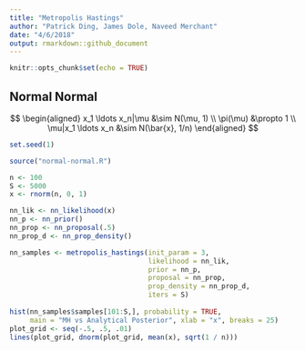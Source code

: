 ```yaml
---
title: "Metropolis Hastings"
author: "Patrick Ding, James Dole, Naveed Merchant"
date: "4/6/2018"
output: rmarkdown::github_document
---
```


```r
knitr::opts_chunk$set(echo = TRUE)
```

## Normal Normal

$$
\begin{aligned}
x_1 \ldots x_n|\mu &\sim N(\mu, 1)
\\
\pi(\mu) &\propto 1
\\
\mu|x_1 \ldots x_n &\sim N(\bar{x}, 1/n)
\end{aligned}
$$

```r
set.seed(1)

source("normal-normal.R")

n <- 100
S <- 5000
x <- rnorm(n, 0, 1)

nn_lik <- nn_likelihood(x)
nn_p <- nn_prior()
nn_prop <- nn_proposal(.5)
nn_prop_d <- nn_prop_density()

nn_samples <- metropolis_hastings(init_param = 3, 
                                  likelihood = nn_lik, 
                                  prior = nn_p,
                                  proposal = nn_prop, 
                                  prop_density = nn_prop_d,
                                  iters = S)
                                  
hist(nn_samples$samples[101:S,], probability = TRUE, 
     main = "MH vs Analytical Posterior", xlab = "x", breaks = 25)
plot_grid <- seq(-.5, .5, .01)
lines(plot_grid, dnorm(plot_grid, mean(x), sqrt(1 / n)))
```
